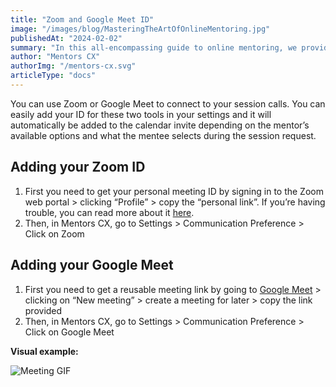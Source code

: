 ```yaml
---
title: "Zoom and Google Meet ID"
image: "/images/blog/MasteringTheArtOfOnlineMentoring.jpg"
publishedAt: "2024-02-02"
summary: "In this all-encompassing guide to online mentoring, we provide tips (for both mentors and mentees) to ensure a successful virtual mentoring experience."
author: "Mentors CX"
authorImg: "/mentors-cx.svg"
articleType: "docs"
---
```


You can use Zoom or Google Meet to connect to your session calls. You can easily add your ID for these two tools in your settings and it will automatically be added to the calendar invite depending on the mentor’s available options and what the mentee selects during the session request.

## Adding your Zoom ID

1. First you need to get your personal meeting ID by signing in to the Zoom web portal > clicking “Profile” > copy the “personal link”. If you’re having trouble, you can read more about it <a href="https://support.zoom.us/hc/en-us/articles/KB0068443" target="_blank" rel="noopener noreferrer">here</a>.
2. Then, in Mentors CX, go to Settings > Communication Preference > Click on Zoom

## Adding your Google Meet

1. First you need to get a reusable meeting link by going to <a href="https://meet.google.com/" target="_blank" rel="noopener noreferrer">Google Meet</a> > clicking on “New meeting” > create a meeting for later > copy the link provided
2. Then, in Mentors CX, go to Settings > Communication Preference > Click on Google Meet

**Visual example:**

<img
  src="/assets/meetings_guide.gif"
  alt="Meeting GIF"
  className="mx-auto block rounded-lg"
/>
